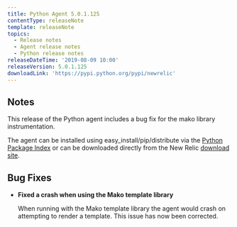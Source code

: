 ```yaml
---
title: Python Agent 5.0.1.125
contentType: releaseNote
template: releaseNote
topics:
  - Release notes
  - Agent release notes
  - Python release notes
releaseDateTime: '2019-08-09 10:00'
releaseVersion: 5.0.1.125
downloadLink: 'https://pypi.python.org/pypi/newrelic'
---
```


## Notes

This release of the Python agent includes a bug fix for the mako library instrumentation.

The agent can be installed using easy_install/pip/distribute via the [Python Package Index](https://pypi.python.org/pypi/newrelic) or can be downloaded directly from the New Relic [download site](http://download.newrelic.com/python_agent/release).

## Bug Fixes

* **Fixed a crash when using the Mako template library**

  When running with the Mako template library the agent would crash on attempting to render a template. This issue has now been corrected.
